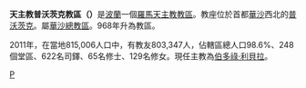 {{Infobox Roman Catholic diocese
|Roman Catholic Diocese of = 天主教普沃茨克教區
|Latin name of diocese = Dioecesis Plocensis
|image = [[File:6_Plock_073.jpg|250px]]
|caption = 馬蘇里亞之母座堂
|location = [[波蘭|波蘭]]
|territory =[[普沃茨克|普沃茨克]]
|population = 803,347 
|rite = [[拉丁禮|拉丁禮]]
|patron = 
|province = 華沙
|established = 968年
|cathedral = 馬蘇里亞之母座堂
|cocathedral =
|leadership = 主教
|website = http://diecezjaplocka.pl/
|教宗 = 
|metropolitan =
|ordinary = 伯多祿·利貝拉
|coadjutor bishop =
|emeritus =
}}
'''天主教普沃茨克教區（{{lang-la|Dioecesis Plocensis}}）'''是[[波蘭|波蘭]]一個[[羅馬天主教|羅馬天主教]][[教區|教區]]。教座位於首都[[華沙|華沙]]西北的[[普沃茨克|普沃茨克]]。屬[[天主教華沙總教區|華沙總教區]]。968年升為教區。

2011年，在當地815,006人口中，有教友803,347人，佔轄區總人口98.6%、248個堂區、622名司鐸、65名修士、129名修女。現任主教為[[伯多祿·利貝拉|伯多祿·利貝拉]]。

{{波蘭天主教教區}}

[[Category:波蘭天主教教區|P]]